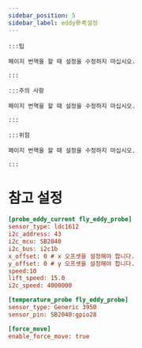 ```yaml
---
sidebar_position: 5
sidebar_label: eddy參考설정
---
```


    :::팁

    페이지 번역을 할 때 설정을 수정하지 마십시오.

    :::

    :::주의 사항

    페이지 번역을 할 때 설정을 수정하지 마십시오.

    :::

    :::위험

    페이지 번역을 할 때 설정을 수정하지 마십시오.

    :::

# 참고 설정

```cfg
[probe_eddy_current fly_eddy_probe]
sensor_type: ldc1612
i2c_address: 43
i2c_mcu: SB2040
i2c_bus: i2c1b
x_offset: 0 # x 오프셋을 설정해야 합니다.
y_offset: 0 # y 오프셋을 설정해야 합니다.
speed:10
lift_speed: 15.0
i2c_speed: 4000000

[temperature_probe fly_eddy_probe]
sensor_type: Generic 3950
sensor_pin: SB2040:gpio28

[force_move]
enable_force_move: true
```
